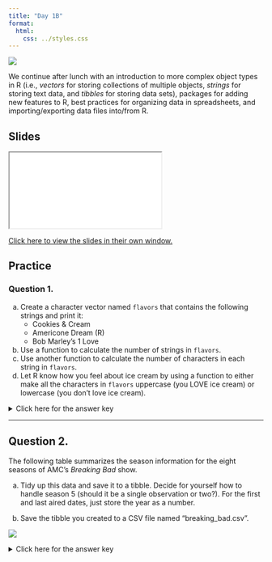 ```yaml
---
title: "Day 1B"
format:
  html:
    css: ../styles.css
---
```


![](../img/spreadsheets_2780E3.svg){.hero}


We continue after lunch with an introduction to more complex object types in R (i.e., *vectors* for storing collections of multiple objects, *strings* for storing text data, and *tibbles* for storing data sets), packages for adding new features to R, best practices for organizing data in spreadsheets, and importing/exporting data files into/from R.

## Slides

<iframe class="slide-deck" src="./Slides/1B_Slides.html" title="Day 1B Slideshow">
</iframe>

[Click here to view the slides in their own window.](./Slides/01B_Slides.html)

## Practice

### Question 1.

a) Create a character vector named `flavors` that contains the following strings and print it: 
    - Cookies & Cream
    - Americone Dream (R)
    - Bob Marley's 1 Love
b) Use a function to calculate the number of strings in `flavors`.
c) Use another function to calculate the number of characters in each string in `flavors`.
d) Let R know how you feel about ice cream by using a function to either make all the characters in `flavors` uppercase (you LOVE ice cream) or lowercase (you don't love ice cream).

<p><details>
<summary>Click here for the answer key</summary>
<blockquote>

**Answer (a)**
```r
#| comment: "#>"
#| collapse: true

flavors <- c("Cookies & Cream", "Americone Dream (R)", "Bob Marley's 1 Love")
flavors
```

**Answer (b)**
```r
#| comment: "#>"
#| collapse: true

length(flavors)
```

**Answer (c)**
```r
#| comment: "#>"
#| collapse: true

nchar(flavors)
```

**Answer (d)**
```r
#| comment: "#>"
#| collapse: true

toupper(flavors)
tolower(flavors)
```

</blockquote>
</details></p>

---

## Question 2.

The following table summarizes the season information for the eight seasons of AMC's *Breaking Bad* show. 

a) Tidy up this data and save it to a tibble. Decide for yourself how to handle season 5 (should it be a single observation or two?). For the first and last aired dates, just store the year as a number.

b) Save the tibble you created to a CSV file named "breaking_bad.csv".

![](../../img/breaking_bad_wikipedia.png)

<p><details>
<summary>Click here for the answer key</summary><blockquote>

**Answer (a)**

Version with one observation for the season five parts

```r
#| message: false

library(tidyverse)
season <- c(1, 2, 3, 4, 5)
episodes <- c(7, 13, 13, 13, 16)
first_air <- c(2008, 2009, 2010, 2011, 2012)
last_air <- c(2008, 2009, 2010, 2011, 2013)
network <- "AMC"
breaking_bad <- 
  tibble(season, episodes, first_air, last_air, network)
breaking_bad
```

Version with two separate observations for the season five parts

```r
library(tidyverse)
season <- c(1, 2, 3, 4, 5.1, 5.2)
episodes <- c(7, 13, 13, 13, 8, 8)
first_air <- c(2008, 2009, 2010, 2011, 2012, 2013)
last_air <- c(2008, 2009, 2010, 2011, 2012, 2013)
network <- "AMC"
breaking_bad <- 
  tibble(season, episodes, first_air, last_air, network)
breaking_bad
```

**Answer (b)**

```r
#| message: false
#| eval: false

write_csv(breaking_bad, "breaking_bad.csv")
```


## Readings

  -   ["Section 2.2.1: The penguins data frame"](https://r4ds.hadley.nz/data-visualize.html#the-penguins-data-frame) from *R4DS (2E)*
  -   ["Section 6.2: Tidy Data"](https://r4ds.hadley.nz/data-tidy.html#sec-tidy-data) from *R4DS (2E)*
  -   ["Chapter 8: Data Import"](https://r4ds.hadley.nz/data-import.html) from *R4DS (2E)*
  - ["Data organization in spreadsheets"](https://doi.org/10.1080/00031305.2017.1375989) in *The American Statistician*


## Fun Stuff

### "Who's" on First?

A lesson about the importance of strings...

{{< video https://www.youtube-nocookie.com/embed/2ZksQd2fC6Y >}}

### Fundamentals of Tidying

She doesn't like formatting-as-data either...

{{< video https://www.youtube-nocookie.com/embed/bjUlC8aEb7s >}}


::: {.text-center}
<a href="../Day2/day2A.html" class="btn btn-primary mt-5" role="button" >Continue to Day 2A Materials&nbsp;&nbsp;&raquo;</a>
:::
